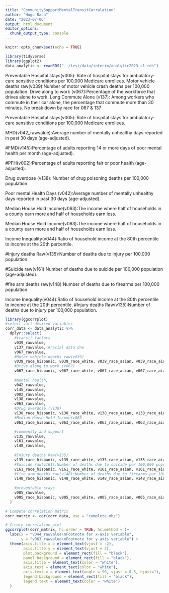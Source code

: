 ```yaml
---
title: "CommunitySupportMentalTransitCorralation"
author: "Hugo Baca"
date: "2023-07-06"
output: html_document
editor_options: 
  chunk_output_type: console
---
```


```r
knitr::opts_chunk$set(echo = TRUE)
```

```r
library(tidyverse)
library(ggplot2)
data_analytic <- readRDS("../test/data/interim/analytic2023_c1.rds")
```
Preventable Hospital stays(v005): Rate of hospital stays for ambulatory-care sensitive conditions per 100,000 Medicare enrollees.
Motor vehicle deaths raw(v039):Number of motor vehicle crash deaths per 100,000 population.
Drive along to work (v067):Percentage of the workforce that drives alone to work.
Long Commute Alone (v137): Among workers who commute in their car alone, the percentage that commute more than 30 minutes.
No break down by race for 067 & 137

Preventable Hospital stays(v005): Rate of hospital stays for ambulatory-care sensitive conditions per 100,000 Medicare enrollees.

MHD(v042_rawvalue):Average number of mentally unhealthy days reported in past 30 days (age-adjusted).

#FMD(v145):Percentage of adults reporting 14 or more days of poor mental health per month (age-adjusted).

#PFH(v002):Percentage of adults reporting fair or poor health (age-adjusted).

Drug overdose (v138): Number of drug poisoning deaths per 100,000 population.

Poor mental Health Days (v042):Average number of mentally unhealthy days reported in past 30 days (age-adjusted).

Median House Hold Income(v063):The income where half of households in a county earn more and half of households earn less.

Median House Hold Income(v063):The income where half of households in a county earn more and half of households earn less.

Income Inequality(v044):Ratio of household income at the 80th percentile to income at the 20th percentile.

#Injury deaths Raw(v135):Number of deaths due to injury per 100,000 population.

#Suicide raw(v161):Number of deaths due to suicide per 100,000 population (age-adjusted).

#fire arm deaths raw(v148):Number of deaths due to firearms per 100,000 population.

Income Inequality(v044):Ratio of household income at the 80th percentile to income at the 20th percentile.
#Injury deaths Raw(v135):Number of deaths due to injury per 100,000 population.

```r
library(ggcorrplot)
#select vall desired variables
corr_data <- data_analytic %>% 
  dplyr::select(
    #transit factors
    v039_rawvalue, 
    v137_rawvalue, #racial data dne
    v067_rawvalue, 
    #Motor vehicle deaths raw(v039)
    v039_race_hispanic, v039_race_white, v039_race_asian, v039_race_aian, v039_race_black,
    #Drive along to work (v067)
    v067_race_hispanic, v067_race_white, v067_race_asian, v067_race_aian, v067_race_black, 
  
    #mental health, 
    v042_rawvalue, 
    v145_rawvalue,
    v002_rawvalue, 
    v138_rawvalue, 
    v063_rawvalue, 
    #Drug overdose (v138)
    v138_race_hispanic, v138_race_white, v138_race_asian, v138_race_aian, v138_race_black,
    #Median House Hold Income(v063
    v063_race_hispanic, v063_race_white, v063_race_asian, v063_race_aian, v063_race_black,

    #community and support
    v135_rawvalue, 
    v161_rawvalue,
    v148_rawvalue,
    
    #Injury deaths Raw(v135)
    v135_race_hispanic, v135_race_white, v135_race_asian, v135_race_aian, v135_race_black, 
    #Suicide raw(v161):Number of deaths due to suicide per 100,000 population (age-adjusted).
    v161_race_hispanic, v161_race_white, v161_race_asian, v161_race_aian, v161_race_black,
    #fire arm deaths raw(v148):Number of deaths due to firearms per 100,000 population.
    v148_race_hispanic, v148_race_white, v148_race_asian, v148_race_aian, v148_race_black,
    
    #preventable stays
    v005_rawvalue,
    v005_race_hispanic, v005_race_white, v005_race_asian, v005_race_aian, v005_race_black
  ) 

# Compute correlation matrix
corr_matrix <- cor(corr_data, use = "complete.obs")

# Create correlation plot
ggcorrplot(corr_matrix, hc.order = TRUE, hc.method = )+
  labs(x = "v044_rawvalue\nFootnote for x-axis variable",
       y = "v063_rawvalue\nFootnote for y-axis variable") +
  theme(axis.title.x = element_text(vjust = -2),
        axis.title.y = element_text(vjust = 2),
        plot.background = element_rect(fill = "black"),
        panel.background = element_rect(fill = "black"),
        axis.title = element_text(color = "white"),
        axis.text = element_text(color = "white"),
        axis.text.x = element_text(angle = 90, vjust = 0.5, hjust=1),
        legend.background = element_rect(fill = "black"),
        legend.text = element_text(color = "white")
  )
  
```



